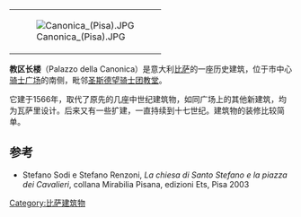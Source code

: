 {{Coord|43|43|8.09|N|10|24|0.43|E|type:landmark|display=title}}
{|align=right
|[[Image:Canonica_(Pisa).JPG|thumb]]
|}
'''教区长楼'''（Palazzo della Canonica）是意大利[[比萨|比萨]]的一座历史建筑，位于市中心[[骑士广场|骑士广场]]的南侧，毗邻[[圣斯德望骑士团教堂|圣斯德望骑士团教堂]]。

它建于1566年，取代了原先的几座中世纪建筑物，如同广场上的其他新建筑，均为瓦萨里设计。后来又有一些扩建，一直持续到十七世纪。建筑物的装修比较简单。

==参考==
*Stefano Sodi e Stefano Renzoni, ''La chiesa di Santo Stefano e la piazza dei Cavalieri'', collana Mirabilia Pisana, edizioni Ets, Pisa 2003

[[Category:比萨建筑物|Category:比萨建筑物]]